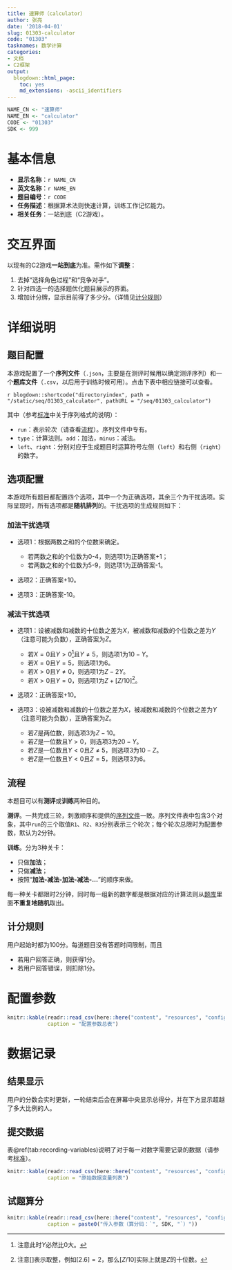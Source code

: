 ```yaml
---
title: 速算师（calculator）
author: 张亮
date: '2018-04-01'
slug: 01303-calculator
code: "01303"
tasknames: 数学计算
categories:
- 文档
- C2框架
output:
  blogdown::html_page:
    toc: yes
    md_extensions: -ascii_identifiers
---
```


```r
NAME_CN <- "速算师"
NAME_EN <- "calculator"
CODE <- "01303"
SDK <- 999
```

# 基本信息

* **显示名称**：`r NAME_CN`
* **英文名称**：`r NAME_EN`
* **题目编号**：`r CODE`
* **任务描述**：根据算术法则快速计算，训练工作记忆能力。
* **相关任务**：一站到底（C2游戏）。

# 交互界面

以现有的C2游戏**一站到底**为准。需作如下**调整**：

1. 去掉“选择角色过程”和“竞争对手”。
1. 针对四选一的选择题优化题目展示的界面。
1. 增加计分牌，显示目前得了多少分。（详情见[计分规则][]）

# 详细说明

## 题目配置

本游戏配置了一个**序列文件**（`.json`，主要是在测评时候用以确定测评序列）和一个**题库文件**（`.csv`，以后用于训练时候可用）。点击下表中相应链接可以查看。

`r blogdown::shortcode("directoryindex", path = "/static/seq/01303_calculator", pathURL = "/seq/01303_calculator")`

其中（参考[标准](`r blogdown::shortcode("relref", "standard")`)中关于序列格式的说明）：

* `run`：表示轮次（请查看[流程][]）。序列文件中专有。
* `type`：计算法则。`add`：加法，`minus`：减法。
* `left`、`right`：分别对应于生成题目时运算符号左侧（`left`）和右侧（`right`）的数字。

## 选项配置

本游戏所有题目都配置四个选项，其中一个为正确选项，其余三个为干扰选项。实际呈现时，所有选项都是**随机排列**的。干扰选项的生成规则如下：

### 加法干扰选项

* 选项1：根据两数之和的个位数来确定。

    + 若两数之和的个位数为0-4，则选项1为正确答案+1；
    + 若两数之和的个位数为5-9，则选项1为正确答案-1。

* 选项2：正确答案+10。

* 选项3：正确答案-10。

### 减法干扰选项

* 选项1：设被减数和减数的十位数之差为$X$，被减数和减数的个位数之差为$Y$（注意可能为负数），正确答案为$Z$。

    + 若$X = 0$且$Y > 0$[^1]且$Y \neq 5$，则选项1为$10 - Y$。
    + 若$X = 0$且$Y = 5$，则选项1为6。
    + 若$X > 0$且$Y \neq 0$，则选项1为$Z - 2Y$。
    + 若$X > 0$且$Y = 0$，则选项1为$Z + [Z / 10]$[^2]。

[^1]: 注意此时$Y$必然比0大。
[^2]: 注意$[]$表示取整，例如$[2.6] = 2$，那么$[Z / 10]$实际上就是$Z$的十位数。

* 选项2：正确答案+10。

* 选项3：设被减数和减数的十位数之差为$X$，被减数和减数的个位数之差为$Y$（注意可能为负数），正确答案为$Z$。

    + 若$Z$是两位数，则选项3为$Z - 10$。
    + 若$Z$是一位数且$Y > 0$，则选项3为$20 - Y$。
    + 若$Z$是一位数且$Y < 0$且$Z \neq 5$，则选项3为$10 - Z$。
    + 若$Z$是一位数且$Y < 0$且$Z = 5$，则选项3为6。

## 流程

本题目可以有**测评**或**训练**两种目的。

**测评**。一共完成三轮，刺激顺序和提供的[序列文件](/seq/01303_calculator/sequence.json){target="_blank"}一致。序列文件表中包含3个对象，其中`run`的三个取值`R1`、`R2`、`R3`分别表示三个轮次；每个轮次总限时为配置参数，默认为2分钟。

**训练**。分为3种关卡：

* 只做**加法**；
* 只做**减法**；
* 按照“**加法-减法-加法-减法-...**”的顺序来做。

每一种关卡都限时2分钟，同时每一组新的数字都是根据对应的计算法则从[题库](#题库配置)里面**不重复地随机**取出。

## 计分规则

用户起始时都为100分。每道题目没有答题时间限制，而且

* 若用户回答正确，则获得1分。
* 若用户回答错误，则扣除1分。

# 配置参数

```r
knitr::kable(readr::read_csv(here::here("content", "resources", "config", NAME_EN, "configs.csv")),
             caption = "配置参数总表")
```

# 数据记录

## 结果显示

用户的分数会实时更新，一轮结束后会在屏幕中央显示总得分，并在下方显示超越了多大比例的人。

## 提交数据

表\@ref(tab:recording-variables)说明了对于每一对数字需要记录的数据（请参考[标准](`r blogdown::shortcode("relref", "standard")`)）。

```r
knitr::kable(readr::read_csv(here::here("content", "resources", "config", NAME_EN, "recs.csv")),
             caption = "原始数据变量列表")
```

## 试题算分

```r
knitr::kable(readr::read_csv(here::here("content", "resources", "config", NAME_EN, "sdk.csv")),
             caption = paste0("传入参数（算分码：`", SDK, "`）"))
```
